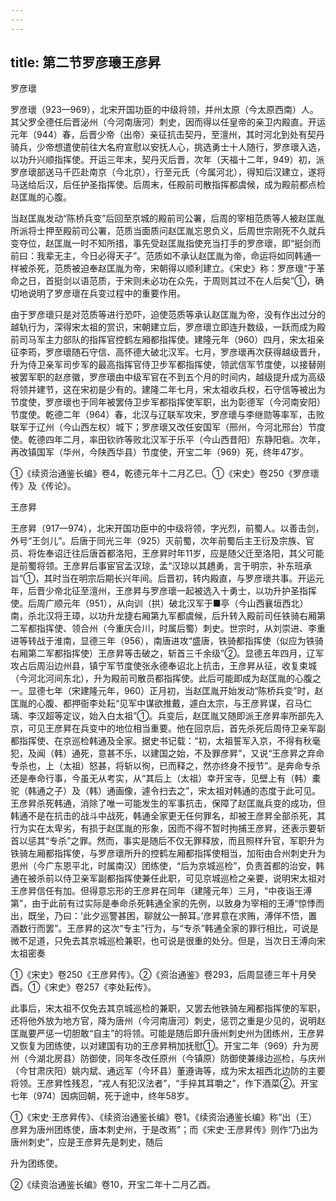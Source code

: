 ```yaml
---
---
---
```

title: 第二节罗彦瓌王彦昇
---



罗彦瓌

罗彦瓌（923—969），北宋开国功臣的中级将领，并州太原（今太原西南）人。其父罗全德任后晋泌州（今河南唐河）刺史，因而得以任皇帝的亲卫内殿直。开运元年（944）春，后晋少帝（出帝）亲征抗击契丹，至澶州，其时河北到处有契丹骑兵，少帝想遣使前往大名府宣慰以安抚人心，挑选勇士十人随行，罗彦瓌入选，以功升兴顺指挥使。开运三年末，契丹灭后晋，次年（天福十二年，949）初，派罗彦瓌部送马千匹赴南京（今北京），行至元氏（今属河北），得知后汉建立，遂将马送给后汉，后任护圣指挥使。后周末，任殿前司散指挥都虞候，成为殿前都点检赵匡胤的心腹。

当赵匡胤发动“陈桥兵变”后回至京城的殿前司公署，后周的宰相范质等人被赵匡胤所派将士押至殿前司公署，范质当面质问赵匡胤忘恩负义，后周世宗刚死不久就兵变夺位，赵匡胤一时不知所措，事先受赵匡胤指使充当打手的罗彦瓌，即“挺剑而前曰：我辈无主，今日必得天子”。范质如不承认赵匡胤为帝，命运将如同韩通一样被杀死，范质被迫奉赵匡胤为帝，宋朝得以顺利建立。《宋史》称：罗彦瓌“于革命之日，首挺剑以语范质，于宋则未必功在众先，于周则其过不在人后矣”①，确切地说明了罗彦瓌在兵变过程中的重要作用。

由于罗彦瓌只是对范质等进行恐吓，迫使范质等承认赵匡胤为帝，没有作出过分的越轨行为，深得宋太祖的赏识，宋朝建立后，罗彦瓌立即连升数级，一跃而成为殿前司马军主力部队的指挥官控鹤左厢都指挥使。建隆元年（960）四月，宋太祖亲征李筠，罗彦瓌随石守信、高怀德大破北汉军。七月，罗彦瓌再次获得越级晋升，升为侍卫亲军司步军的最高指挥官侍卫步军都指挥使，领武信军节度使，以接替刚被罢军职的赵彦徽，罗彦瓌由中级军官在不到五个月的时间内，越级提升成为高级将领并建节，这在宋初是少有的。建隆二年七月，宋太祖收兵权，石守信等被出为节度使，罗彦瓌也于同年被罢侍卫步军都指挥使军职，出为彰德军（今河南安阳）节度使。乾德二年（964）春，北汉与辽联军攻宋，罗彦瓌与李继勋等率军，击败联军于辽州（今山西左权）城下；罗彦瓌又改任安国军（邢州，今河北邢台）节度使。乾德四年二月，率田钦祚等败北汉军于乐平（今山西昔阳）东静阳砦。次年，再改镇国军（华州，今陕西华县）节度使，开宝二年（969）死，终年47岁。

①《续资治通鉴长编》卷4，乾德元年十二月乙巳。①《宋史》卷250《罗彦瓌传》及《传论》。

王彦昇

王彦昇（917—974），北宋开国功臣中的中级将领，字光烈，前蜀人。以善击剑，外号“王剑儿”。后唐于同光三年（925）灭前蜀，次年前蜀后主王衍及宗族、官员、将佐奉诏迁往后唐首都洛阳，王彦昇时年11岁，应是随父迁至洛阳，其父可能是前蜀将领。王彦昇后事宦官孟汉琼，孟“汉琼以其趫勇，言于明宗，补东班承旨”①，其时当在明宗后期长兴年间。后晋初，转内殿直，与罗彦瓌共事。开运元年，后晋少帝北征至澶州，王彦昇与罗彦瓌一起被选入十勇士，以功升护圣指挥使。后周广顺元年（951），从向训（拱）破北汉军于■亭（今山西襄垣西北）南，杀北汉将王璋，以功升龙捷右厢第九军都虞候，后升转入殿前司任铁骑右厢第二军都指挥使、领合州（今重庆合川，时属后蜀）刺史。世宗时，从刘崇进、李重进等转战于淮南，显德三年（956），南唐进攻“盛唐，铁骑都指挥使（似应为铁骑右厢第二军都指挥使）王彦昇等击破之，斩首三千余级”②。显德五年四月，辽军攻占后周沿边州县，镇宁军节度使张永德奉诏北上抗击，王彦昇从征，收复束城（今河北河间东北），升为殿前司散员都指挥使。此后可能即成为赵匡胤的心腹之一。显德七年（宋建隆元年，960）正月初，当赵匡胤开始发动“陈桥兵变”时，赵匡胤的心腹、都押衙李处耘“见军中谋欲推戴，遽白太宗，与王彦昇谋，召马仁瑀、李汉超等定议，始入白太祖”①。兵变后，赵匡胤又随即派王彦昇率所部先入京，可见王彦昇在兵变中的地位相当重要。他在回京后，首先杀死后周侍卫亲军副都指挥使、在京巡检韩通及全家。据史书记载：“初，太祖誓军入京，不得有秋毫犯，及闻（韩）通死，意甚不乐，以建国之始，不及罪彦昇”，又说“王彦昇之弃命专杀也，上（太祖）怒甚，将斩以徇，已而释之，然亦终身不授节”。是奔命专杀还是奉命行事，今虽无从考实，从“其后上（太祖）幸开宝寺，见壁上有（韩）橐驼（韩通之子）及（韩）通画像，遽令扫去之”，宋太祖对韩通的态度于此可见。王彦昇杀死韩通，消除了唯一可能发生的军事抗击，保障了赵匡胤兵变的成功，但韩通不是在抗击的战斗中战死，韩通全家更无任何罪名，却被王彦昇全部杀死，其行为实在太卑劣，有损于赵匡胤的形象，因而不得不暂时拘捕王彦昇，还表示要斩首以惩其“专杀”之罪。然而，事实是随后不仅无罪释放，而且照样升官，军职升为铁骑左厢都指挥使，与罗彦瓌所升的控鹤左厢都指挥使相当，加衔由合州刺史升为恩州（今广东恩平北，时属南汉）团练使，“后为京城巡检”，负责首都的治安，韩通在被杀前以侍卫亲军副都指挥使兼任此职，可见京城巡检之亲要，说明宋太祖对王彦昇信任有加。但得意忘形的王彦昇在同年（建隆元年）三月，“中夜诣王溥第”，由于此前有过实际是奉命杀死韩通全家的先例，以致身为宰相的王溥“惊悸而出，既坐，乃曰：‘此夕巡警甚困，聊就公一醉耳。’彦昇意在求贿，溥佯不悟，置酒数行而罢”。王彦昇的这次“专主”行为，与“专杀”韩通全家的罪行相比，可说是微不足道，只免去其京城巡检兼职，也可说是很重的处分。但是，当次日王溥向宋太祖密奏

①《宋史》卷250《王彦昇传》。②《资治通鉴》卷293，后周显德三年十月癸酉。①《宋史》卷257《李处耘传》。

此事后，宋太祖不仅免去其京城巡检的兼职，又罢去他铁骑左厢都指挥使的军职，还将他外放为地方官，降为唐州（今河南唐河）刺史，惩罚之重是少见的，说明赵匡胤要严惩一切胆敢“自主”的将领。可能是随后即升唐州刺史州为团练州，王彦昇又恢复为团练使，以对建国有功的王彦昇稍加抚慰①。开宝二年（969）升为房州（今湖北房县）防御使，同年冬改任原州（今镇原）防御使兼缘边巡检，与庆州（今甘肃庆阳）姚内斌、通远军（今环县）董遵诲等，成为宋太祖西北边防的主要将领。王彦昇性残忍，“戎人有犯汉法者”，“手捽其耳嚼之”，作下酒菜②。开宝七年（974）因病回朝，死于途中，终年58岁。

①《宋史·王彦昇传》、《续资治通鉴长编》卷1。《续资治通鉴长编》称“出（王）彦昇为唐州团练使，唐本刺史州，于是改焉”；而《宋史·王彦昇传》则作“乃出为唐州刺史”，应是王彦昇先是刺史，随后

升为团练使。

②《续资治通鉴长编》卷10，开宝二年十二月乙酉。